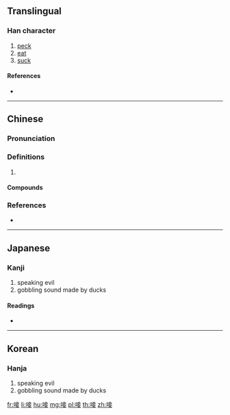 {{character info/new}}
==Translingual==

===Han character===
{{Han char|rn=30|rad=口|as=08|sn=11|four=60044|canj=RYTV|ids=⿰口妾}}

# [[peck]]
# [[eat]]
# [[suck]]

====References====
* {{Han ref|kx=0194.090|dkj=03780|dj=0414.150|hdz=10645.080|uh=553C|ud=21820|bh=D473|bd=54387}}

----

==Chinese==
{{zh-forms}}

===Pronunciation===
{{zh-pron
|m=zā,shà,qiè
|c=zaap3,zit6,cip3
|cat=
}}
{{zh-attn-split}}

===Definitions===
{{zh-hanzi}}

# {{rfdef|zh}}

====Compounds====
{{zh-der|唼血|唼氣|唼唼|唼佞|唼眼|唼喋}}

===References===
* {{R:yue:mfccd}}

----

==Japanese==

===Kanji===
{{ja-kanji|grade=|rs=口08}}

# speaking evil
# gobbling sound made by ducks

====Readings====
* {{ja-readings|on=[[そう]] (sō), [[しょう]] (shō)|kun=[[くらう]] (kurau), [[すする]] (susuru), [[ついばむ]] (tsuibamu), [[ふむ]] (fumu)}}

----

==Korean==

===Hanja===
{{ko-hanja|hangeul=삽|rv=sap|mr=sap}}

# speaking evil
# gobbling sound made by ducks

[[fr:唼]]
[[li:唼]]
[[hu:唼]]
[[mg:唼]]
[[pl:唼]]
[[th:唼]]
[[zh:唼]]